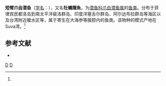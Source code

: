 {{Speciesbox
| genus = Onuxodon
| species = parvibrachium
| authority = (Fowler, 1927)<ref name='id6878'>{{cite web| url =http://www.bioinfo.cn/db05/BjdwSpecies.php?action=view&id=6878| title =短臂爪齿潜鱼| work =《中国动物物种编目数据库》| publisher =中国科学院微生物研究所| author =中国科学院动物研究所| accessdate =2009-04-11| deadurl =yes| archiveurl =https://web.archive.org/web/20160305100807/http://www.bioinfo.cn/db05/BjdwSpecies.php?action=view&id=6878| archivedate =2016-03-05}}</ref>
}}

'''短臂爪齿潜鱼'''（[[学名|学名]]：{{lang|la|''Onuxodon parvibrachium''}}），又名'''牡蠣隱魚'''，为[[潜鱼科|潜鱼科]][[爪齿潜鱼属|爪齿潜鱼属]]的[[鱼类|鱼类]]。分布于菲律宾民都洛岛到南太平洋裴洛群岛、印度洋塞舌尔群岛、阿尔达布拉群岛等海区以及台湾附近暖水区等，属于寄生在大海参等膜腔内的鱼类。该物种的模式产地在Suva湾。<ref name='id6878'/>

== 参考文献 ==
{{reflist}}
* {{TaiBNET| zh=牡蠣隱魚 | id=381241 | binomial=Onuxodon parvibrachium | authority=Fowler, 1927 | var= | accessdate=2013-01-24}}

{{taxonbar}}

[[Category:1927年描述的鱼类|D]]
[[Category:爪齿潜鱼属|D]]


{{鱼类小作品}}